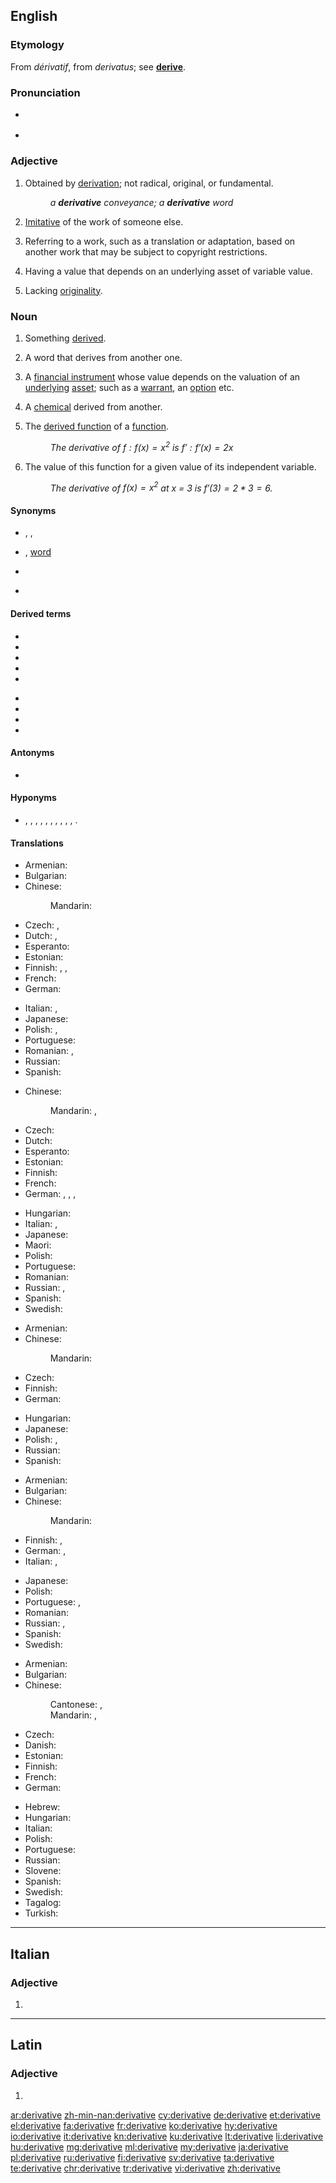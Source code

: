 ==English==
{{wikipedia|dab=Derivative (disambiguation)|mul=Derivative}}

===Etymology===
From {{etyl|frm|en}} ''dérivatif'', from {{etyl|la|en}} ''derivatus''; see '''[[derive]]'''.

===Pronunciation===
* {{a|UK}} {{IPA|/dɪˈɹɪvətɪv/|lang=en}}
* {{audio|en-us-derivative.ogg|Audio (US)|lang=en}}

===Adjective===
{{en-adj}}

# Obtained by [[derivation]]; not radical, original, or fundamental.
#: ''a '''derivative''' conveyance; a '''derivative''' word''
# [[imitative|Imitative]] of the work of someone else.
# {{lb|en|legal|copyright}} Referring to a work, such as a translation or adaptation, based on another work that may be subject to copyright restrictions.
# {{lb|en|finance}} Having a value that depends on an underlying asset of variable value.
# Lacking [[originality]].

===Noun===
{{en-noun}}

# Something [[derive|derived]].
# {{lb|en|linguistics}} A word that derives from another one.
# {{lb|en|finance}} A [[financial instrument]] whose value depends on the valuation of an [[underlying]] [[asset]]; such as a [[warrant]], an [[option]] etc.
# {{lb|en|chemistry}} A [[chemical]] derived from another.
# {{lb|en|calculus}} The [[derived function]] of a [[function]].
#: ''The derivative of <math>f:f(x) = x^2</math> is <math>f':f'(x) = 2x</math>''
# {{lb|en|calculus}} The value of this function for a given value of its independent variable.
#: ''The derivative of <math>f(x) = x^2</math> at x = 3 is <math>f'(3) = 2 * 3 = 6</math>.''

====Synonyms====
* {{sense|something derived}} {{l|en|derivate}}, {{l|en|offshoot}}, {{l|en|spinoff}}
* {{sense|linguistics}} {{l|en|derivate}}, {{l|en|derived}} [[word]]
* {{sense|finance}} {{l|en|contingent claim}}
* {{sense|in analysis: function}} {{l|en|derived function}}

====Derived terms====
{{der-top}}
* {{l|en|arithmetic derivative}}
* {{l|en|directional derivative}}
* {{l|en|exterior derivative}}
* {{l|en|Gâteaux derivative}}
* {{l|en|partial derivative}}
{{der-mid}}
* {{l|en|symmetric derivative}}
* {{l|en|time derivative}}
* {{l|en|total derivative}}
* {{l|en|weak derivative}}
{{der-bottom}}

====Antonyms====
* {{l|en|coincidental}}

====Hyponyms====
* {{sense|finance}} {{l|en|option}}, {{l|en|warrant}}, {{l|en|swap}}, {{l|en|convertible security}}, {{l|en|convertible}}, {{l|en|convertible bond}}, {{l|en|credit default swap}}, {{l|en|credit line note}}, {{l|en|financial futures contract}}, {{l|en|financial future}}, {{l|en|total return swap}}.

====Translations====
{{trans-top|something derived}}
* Armenian: {{t+|hy|ածանցյալ}}
* Bulgarian: {{t+|bg|производно|n}}
* Chinese:
*: Mandarin: {{t+|cmn|衍生物|tr=yánshēngwù|sc=Hani}}
* Czech: {{t|cs|derivát|m}}, {{t|cs|odvozenina|f}}
* Dutch: {{t+|nl|afgeleide|f}}, {{t+|nl|derivaat|n}}
* Esperanto: {{t+|eo|derivaĵo}}
* Estonian: {{t|et|tuletis}}
* Finnish: {{t+|fi|johdannainen}}, {{t+|fi|johdos}}, {{t|fi|derivaatti}}
* French: {{t+|fr|dérivé|m}}
* German: {{t+|de|Ableitung|f}}
{{trans-mid}}
* Italian: {{t+|it|derivato|m}}, {{t+|it|derivata|f}}
* Japanese: {{t|ja|派生|tr=hasei|sc=Jpan}}
* Polish: {{t|pl|pochodny}}, {{t+|pl|wtórny}}
* Portuguese: {{t+|pt|derivado|m}}
* Romanian: {{t+|ro|derivat|m}}, {{t+|ro|derivată|f}}
* Russian: {{t+|ru|произво́дное|n}}
* Spanish: {{t+|es|derivado|m}}
{{trans-bottom}}

{{trans-top|word that derives from another}}
* Chinese:
*: Mandarin: {{t|cmn|派生詞|sc=Hani}}, {{t+|cmn|派生词|tr=páishēngcí|sc=Hani}}
* Czech: {{t|cs|odvozenina|f}}
* Dutch: {{t+|nl|afleiding|f}}
* Esperanto: {{t+|eo|derivaĵo}}
* Estonian: {{t|et|tuletis}}
* Finnish: {{t+|fi|johdos}}
* French: {{t+|fr|dérivé|m}}
* German: {{t|de|[[abgeleitet]]es [[Wort]]}}, {{t+|de|Ableitung|f}}, {{t|de|Derivatum}}, {{t|de|Derivativum}}
{{trans-mid}}
* Hungarian: {{t|hu|származékszó}}
* Italian: {{t+|it|derivato|m}}, {{t+|it|derivata|f}}
* Japanese: {{t+|ja|派生語|tr=hasei-go|sc=Jpan}}
* Maori: {{t|mi|takenga}}
* Polish: {{t+|pl|derywat|m-in}}
* Portuguese: {{t+|pt|derivado|m}}
* Romanian: {{t+|ro|derivat|n}}
* Russian: {{t+|ru|дерива́т|m}}, {{t|ru|произво́дное сло́во|n}}
* Spanish: {{t+|es|derivado|m}}
* Swedish: {{t+|sv|avledning|c}}
{{trans-bottom}}

{{trans-top|financial instrument whose value depends on the valuation of an underlying instrument}}
* Armenian: {{t+|hy|ածանցյալ}}
* Chinese:
*: Mandarin: {{t|cmn|衍生品|tr=yánshēngpǐn|sc=Hani}}
* Czech: {{t|cs|derivát|m}}
* Finnish: {{t+|fi|johdannainen}}
* German: {{t+|de|Derivat|n}}
{{trans-mid}}
* Hungarian: {{t|hu|derivatíva}}
* Japanese: {{t+|ja|デリバティブ|tr=deribatibu}}
* Polish: {{t|pl|instrument pochodny|m-in}}, {{t+|pl|derywat|m-in}}
* Russian: {{t+|ru|деривати́в|m}}
* Spanish: {{t+|es|derivado|m}}
{{trans-bottom}}

{{trans-top|chemical derived from another}}
* Armenian: {{t+|hy|ածանցյալ}}
* Bulgarian: {{t+|bg|производно}}
* Chinese:
*: Mandarin: {{t+|cmn|衍生物|tr=yánshēngwù|sc=Hani}}
* Finnish: {{t+|fi|johdos}}, {{t+|fi|johdannainen}}
* German: {{t+|de|Abkömmling|m}}, {{t+|de|Derivat|n}}
* Italian: {{t+|it|derivato|m}}, {{t+|it|derivata|f}}
{{trans-mid}}
* Japanese: {{t|ja|誘導体|tr=yūdotai|sc=Jpan}}
* Polish: {{t+|pl|pochodna|f}}
* Portuguese: {{t+|pt|derivado|m}}, {{t|pt|derivativo|m}}
* Romanian: {{t+|ro|derivat|n}}
* Russian: {{t+|ru|произво́дное|n}}, {{t+|ru|дерива́т|m}}
* Spanish: {{t+|es|derivado|m}}
* Swedish: {{t+|sv|derivat|n}}
{{trans-bottom}}

{{trans-see|in analysis: function|derived function}}
{{trans-top|in analysis: value}}
* Armenian: {{t+|hy|ածանցյալ}}
* Bulgarian: {{t+|bg|производна|f}}
* Chinese:
*: Cantonese: {{t|yue|導數|sc=Hani}}, {{t|yue|导数|tr=dou6 sou3|sc=Hani}}
*: Mandarin: {{t+|cmn|導數|sc=Hani}}, {{t+|cmn|导数|tr=dǎoshù|sc=Hani}}
* Czech: {{t+|cs|derivace|f}}
* Danish: {{t|da|differentialkvotient|c}}
* Estonian: {{t|et|tuletis}}
* Finnish: {{t+|fi|derivaatta}}
* French: {{t+|fr|dérivée|f}}
* German: {{t+|de|Ableitung|f}}
{{trans-mid}}
* Hebrew: {{t+|he|נגזרת|f|tr=nigzéret}}
* Hungarian: {{t+|hu|derivált}}
* Italian: {{t+|it|derivata|f}}
* Polish: {{t+|pl|pochodna|f}}
* Portuguese: {{t+|pt|derivada|f}}
* Russian: {{t+|ru|произво́дная|f}}
* Slovene: {{t|sl|odvod|m}}
* Spanish: {{t+|es|derivada|f}}
* Swedish: {{t+|sv|derivata|c}}
* Tagalog: {{t|tl|hango}}
* Turkish: {{t+|tr|türev}}
{{trans-bottom}}

----

==Italian==

===Adjective===
{{head|it|adjective form}}

# {{feminine plural of|derivativo|lang=it}}

----

==Latin==

===Adjective===
{{la-adj-form|dērīvātīve}}

# {{inflection of|dērīvātīvus||voc|m|s|lang=la}}

[[ar:derivative]]
[[zh-min-nan:derivative]]
[[cy:derivative]]
[[de:derivative]]
[[et:derivative]]
[[el:derivative]]
[[fa:derivative]]
[[fr:derivative]]
[[ko:derivative]]
[[hy:derivative]]
[[io:derivative]]
[[it:derivative]]
[[kn:derivative]]
[[ku:derivative]]
[[lt:derivative]]
[[li:derivative]]
[[hu:derivative]]
[[mg:derivative]]
[[ml:derivative]]
[[my:derivative]]
[[ja:derivative]]
[[pl:derivative]]
[[ru:derivative]]
[[fi:derivative]]
[[sv:derivative]]
[[ta:derivative]]
[[te:derivative]]
[[chr:derivative]]
[[tr:derivative]]
[[vi:derivative]]
[[zh:derivative]]